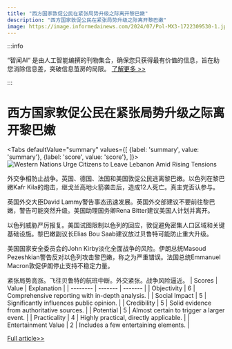```yaml
---
title: "西方国家敦促公民在紧张局势升级之际离开黎巴嫩"
description: "西方国家敦促公民在紧张局势升级之际离开黎巴嫩"
image: https://image.informedainews.com/2024/07/Pol-MX3-1722309530-1.jpg
---
```



:::info

“智闻AI“ 是由人工智能编撰的刊物集合，确保您只获得最有价值的信息，旨在助您消除信息差，突破信息茧房的局限。  [了解更多 >>](/)

:::

# 西方国家敦促公民在紧张局势升级之际离开黎巴嫩


<Tabs
	defaultValue="summary"
	values={[
	{label: 'summary', value: 'summary'},
	{label: 'score', value: 'score'},
]}>
<TabItem value="summary">
<img
  src="https://image.informedainews.com/2024/07/Pol-MX3-1722309530-1.jpg"
  alt="Western Nations Urge Citizens to Leave Lebanon Amid Rising Tensions"
/>



外交争相防止战争。英国、德国、法国和美国敦促公民逃离黎巴嫩。以色列在黎巴嫩Kafr Kila的炮击，继戈兰高地火箭袭击后，造成12人死亡。真主党否认参与。

英国外交大臣David Lammy警告事态迅速发展。英国外交部建议不要前往黎巴嫩，警告可能突然升级。美国助理国务卿Rena Bitter建议美国人计划并离开。

以色列威胁严厉报复。美国试图限制以色列的回应，敦促避免密集人口区域和关键基础设施。黎巴嫩副议长Elias Bou Saab建议放过贝鲁特可能防止重大升级。

美国国家安全委员会的John Kirby淡化全面战争的风险。伊朗总统Masoud Pezeshkian警告反对以色列攻击黎巴嫩，称之为严重错误。法国总统Emmanuel Macron敦促伊朗停止支持不稳定力量。

紧张局势高涨。飞往贝鲁特的航班中断。外交紧张。战争风险逼近。
</TabItem>
<TabItem value="score">
	| Scores     | Value   | Explanation |
	| -------- | ------- | ------- |
	| Objectivity  | 6    | Comprehensive reporting with in-depth analysis.    |
	| Social Impact | 5     | Significantly influences public opinion.    |
	| Credibility    | 5    | Solid evidence from authoritative sources.    |
	| Potential    | 5    | Almost certain to trigger a larger event.    |
	| Practicality    | 4    | Highly practical, directly applicable.    |
	| Entertainment Value    | 2    | Includes a few entertaining elements.    |
</TabItem>
</Tabs>

[Full article>>](https://www.theguardian.com/world/article/2024/jul/30/lebanon-israel-attack-travel-warnings-for-uk-germany-france-america-citizens)
